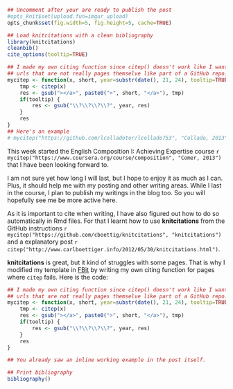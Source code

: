 ```r
## Uncomment after your are ready to publish the post
#opts_knit$set(upload.fun=imgur_upload)
opts_chunk$set(fig.width=5, fig.height=5, cache=TRUE)

## Load knitcitations with a clean bibliography
library(knitcitations)
cleanbib()
cite_options(tooltip=TRUE)

## I made my own citing function since citep() doesn't work like I want to with
## urls that are not really pages themselve like part of a GitHub repo.
mycitep <- function(x, short, year=substr(date(), 21, 24), tooltip=TRUE) {
	tmp <- citep(x)
	res <- gsub("></a>", paste0(">", short, "</a>"), tmp)
	if(tooltip) {
		res <- gsub("\\?\\?\\?\\?", year, res)
	}
	res
}
## Here's an example
# mycitep("https://github.com/lcolladotor/lcollado753", "Collado, 2013")
```

This week started the English Composition I: Achieving Expertise course `r mycitep("https://www.coursera.org/course/composition", "Comer, 2013")` that I have been looking forward to. 

I am not sure yet how long I will last, but I hope to enjoy it as much as I can. Plus, it should help me with my posting and other writing areas. While I last in the course, I plan to publish my writings in the blog too. So you will hopefully see me be more active here.

As it is important to cite when writing, I have also figured out how to do so automatically in Rmd files. For that I learnt how to use __knitcitations__ from the GitHub instructions `r mycitep("https://github.com/cboettig/knitcitations", "knitcitations")` and a explanatory post `r citep("http://www.carlboettiger.info/2012/05/30/knitcitations.html")`.

__knitcitations__ is great, but it kind of struggles with some pages. That is why I modified my template in [FBit](https://github.com/lcolladotor/FBit) by writing my own citing function for pages where `citep` fails. Here is the code:

```r
## I made my own citing function since citep() doesn't work like I want to with
## urls that are not really pages themselve like part of a GitHub repo.
mycitep <- function(x, short, year=substr(date(), 21, 24), tooltip=TRUE) {
	tmp <- citep(x)
	res <- gsub("></a>", paste0(">", short, "</a>"), tmp)
	if(tooltip) {
		res <- gsub("\\?\\?\\?\\?", year, res)
	}
	res
}

## You already saw an inline working example in the post itself.
```




```r
## Print bibliography
bibliography()
```
